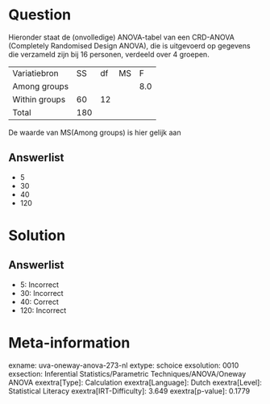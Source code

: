 Question
========

Hieronder staat de (onvolledige) ANOVA-tabel van een CRD-ANOVA
(Completely Randomised Design ANOVA), die is uitgevoerd op gegevens die
verzameld zijn bij 16 personen, verdeeld over 4 groepen. 

  --------------- ----- ---- ---- -----
  Variatiebron    SS    df   MS   F
  Among groups                    8.0
  Within groups   60    12         
  Total           180              
  --------------- ----- ---- ---- -----

De waarde van MS(Among groups) is hier gelijk aan

Answerlist
----------

* 5
* 30
* 40
* 120

Solution
========

Answerlist
----------

* 5: Incorrect
* 30: Incorrect
* 40: Correct
* 120: Incorrect

Meta-information
================
exname: uva-oneway-anova-273-nl
extype: schoice
exsolution: 0010
exsection: Inferential Statistics/Parametric Techniques/ANOVA/Oneway ANOVA
exextra[Type]: Calculation
exextra[Language]: Dutch
exextra[Level]: Statistical Literacy
exextra[IRT-Difficulty]: 3.649
exextra[p-value]: 0.1779
